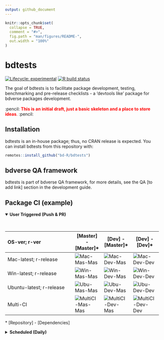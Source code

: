 ```yaml
---
output: github_document
---
```


<!-- README.md is generated from README.Rmd. Please edit that file -->

```r
knitr::opts_chunk$set(
  collapse = TRUE,
  comment = "#>",
  fig.path = "man/figures/README-",
  out.width = "100%"
)
```

# bdtests

<!-- badges: start -->
[![Lifecycle: experimental](https://img.shields.io/badge/lifecycle-experimental-orange.svg)](https://www.tidyverse.org/lifecycle/#experimental)
[![R build status](https://github.com/bd-R/bdtests/workflows/R-CMD-check/badge.svg)](https://github.com/bd-R/bdtests/actions)
<!-- badges: end -->

The goal of bdtests is to facilitate package development, testing, benchmarking and pre-release checklists - a 'devtools like' package for bdverse packages development. \
\
:pencil: <span style="color: red;">**This is an initial draft, just a basic skeleton and a place to store ideas**.</span> :pencil:

## Installation
bdtests is an in-house package; thus, no CRAN release is expected.
You can install bdtests from this repository with:

``` r
remotes::install_github("bd-R/bdtests")
```

## bdverse QA framework

bdtests is part of bdverse QA framework, for more details, see the QA  [to add link] section in the development guide.


## Package CI (example)


<details open>
<summary><b>User Triggered (Push & PR)</b></summary>
<br>

| OS-ver; r-ver | [Master] - [Master]* | [Dev] - [Master]* | [Dev] - [Dev]* |
|:------|---|---|---|
| Mac-latest; r-release |![Mac-Mas-Mas](https://github.com/sunn-e/bddummy/workflows/Mac-Mas-Mas/badge.svg?branch=master)|![Mac-Dev-Mas](https://github.com/sunn-e/bddummy/workflows/Mac-Dev-Mas/badge.svg?branch=dev) |![Mac-Dev-Dev](https://github.com/sunn-e/bddummy/workflows/Mac-Dev-Dev/badge.svg?branch=dev) |
| Win-latest; r-release |![Win-Mas-Mas](https://github.com/sunn-e/bddummy/workflows/Win-Mas-Mas/badge.svg?branch=master)|![Win-Dev-Mas](https://github.com/sunn-e/bddummy/workflows/Win-Dev-Mas/badge.svg)|![Win-Dev-Dev](https://github.com/sunn-e/bddummy/workflows/Win-Dev-Dev/badge.svg)|
| Ubuntu-latest; r-release |![Ubu-Mas-Mas](https://github.com/sunn-e/bddummy/workflows/Ubu-Mas-Mas/badge.svg)|![Ubu-Dev-Mas](https://github.com/sunn-e/bddummy/workflows/Ubu-Dev-Mas/badge.svg?branch=dev)|![Ubu-Dev-Dev](https://github.com/sunn-e/bddummy/workflows/Ubu-Dev-Dev/badge.svg?branch=dev)|
| Multi-CI |![MultiCI-Mas-Mas](https://github.com/sunn-e/bddummy/workflows/Multi-CI-tic-Mas-Mas/badge.svg)|![MultiCI-Dev-Mas](https://github.com/sunn-e/bddummy/workflows/Multi-CI-tic-Dev-Mas/badge.svg?branch=dev)|![MultiCI-Dev-Dev](https://github.com/sunn-e/bddummy/workflows/Multi-CI-tidyverse-Mas-Mas/badge.svg?branch=master)|

\* [Repository] - [Dependencies]

</details>


<details>
<summary><b>Scheduled (Daily)</b></summary>
<br>

| OS-ver; r-ver | [Master] - [Master]* | [Dev] - [Master]* | [Dev] - [Dev]* |
|:-----------|---|---|---|
| Mac-latest; r-release |![Mac-Mas-Mas](https://github.com/sunn-e/bddummy/workflows/Mac-Mas-Mas/badge.svg?branch=master)|![Mac-Dev-Mas](https://github.com/sunn-e/bddummy/workflows/Mac-Dev-Mas/badge.svg?branch=dev) |![Mac-Dev-Dev](https://github.com/sunn-e/bddummy/workflows/Mac-Dev-Dev/badge.svg?branch=dev) |
| Win-latest; r-release |![Win-Mas-Mas](https://github.com/sunn-e/bddummy/workflows/Win-Mas-Mas/badge.svg?branch=master)|![Win-Dev-Mas](https://github.com/sunn-e/bddummy/workflows/Win-Dev-Mas/badge.svg)|![Win-Dev-Dev](https://github.com/sunn-e/bddummy/workflows/Win-Dev-Dev/badge.svg)|
| Ubuntu-latest; r-release |![Ubu-Mas-Mas](https://github.com/sunn-e/bddummy/workflows/Ubu-Mas-Mas/badge.svg)|![Ubu-Dev-Mas](https://github.com/sunn-e/bddummy/workflows/Ubu-Dev-Mas/badge.svg?branch=dev)|![Ubu-Dev-Dev](https://github.com/sunn-e/bddummy/workflows/Ubu-Dev-Dev/badge.svg?branch=dev)|
| Multi-CI |![MultiCI-Mas-Mas](https://github.com/sunn-e/bddummy/workflows/Multi-CI-tic-Mas-Mas/badge.svg)|![MultiCI-Dev-Mas](https://github.com/sunn-e/bddummy/workflows/Multi-CI-tic-Dev-Mas/badge.svg?branch=dev)|![MultiCI-Dev-Dev](https://github.com/sunn-e/bddummy/workflows/Multi-CI-tidyverse-Mas-Mas/badge.svg?branch=master)|


</details>